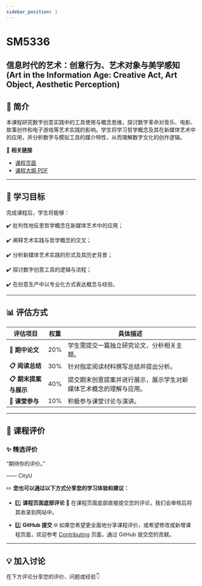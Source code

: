 ```yaml
---
sidebar_position: 1
---
```


# SM5336
## 信息时代的艺术：创意行为、艺术对象与美学感知 (Art in the Information Age: Creative Act, Art Object, Aesthetic Perception)

## **📘 简介**
本课程研究数字创意实践中的工具使用与概念思维，探讨数字革命对音乐、电影、故事创作和电子游戏等艺术实践的影响。学生将学习哲学概念及其在新媒体艺术中的应用，并分析数字与模拟工具的媒介特性，从而理解数字文化的创作逻辑。

🔗 **相关链接**
- [课程页面](https://www.cityu.edu.hk/catalogue/pg/202425/course/SM5336.htm)
- [课程大纲 PDF](https://www.cityu.edu.hk/catalogue/pg/202425/course/SM5336.pdf)

---

## **🎯 学习目标**

完成课程后，学生将能够：

✔️ 批判性地反思哲学概念在新媒体艺术中的应用；

✔️ 阐释艺术实践与哲学概念的交叉；

✔️ 分析新媒体艺术实践的形式及其历史背景；

✔️ 探讨数字创意工具的逻辑与流程；

✔️ 在创意生产中以专业化方式表达概念与经验。

---

## **📊 评估方式**

| **评估项目**          | **权重** | **具体描述**                                                                                       |
|----------------------|---------|---------------------------------------------------------------------------------------------------|
| **📂 期中论文**       | 20%      | 学生需提交一篇独立研究论文，分析相关主题。                                                           |
| **📋 阅读总结**       | 30%      | 针对指定阅读材料撰写总结并提出分析。                                                                 |
| **📋 期末提案与展示**  | 40%      | 提交期末创意提案并进行展示，展示学生对新媒体艺术概念的理解与应用。                                         |
| **📂 课堂参与**       | 10%      | 积极参与课堂讨论与演讲。                                                                              |

---

## **💬 课程评价**

### ✨ **精选评价**
<div className={commentStyles.commentBox}>
    <p className={commentStyles.commentText}>
        “期待你的评价。”
    </p>
    <p className={commentStyles.commentAuthor}>—— CityU</p>
</div>

✏️ **您也可以通过以下方式分享您的学习体验和建议：**

- 1️⃣ **课程页面底部评论**
💬 在课程页面底部直接提交您的评论，我们会审核后将其收录到网站中。

- 2️⃣ **GitHub 提交**
🌐 如果您希望更全面地分享课程评价，或希望修改或新增课程页面，欢迎参考 [Contributing](/contributing) 页面，通过 GitHub 提交您的贡献。

---

## **💡 加入讨论**

在下方评论分享您的评价、问题或经验👇
<Utterances />